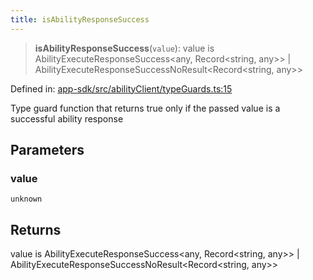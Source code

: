 ```yaml
---
title: isAbilityResponseSuccess
---
```


> **isAbilityResponseSuccess**(`value`): value is AbilityExecuteResponseSuccess\<any, Record\<string, any\>\> \| AbilityExecuteResponseSuccessNoResult\<Record\<string, any\>\>

Defined in: [app-sdk/src/abilityClient/typeGuards.ts:15](https://github.com/LIT-Protocol/Vincent/blob/73da7c01d4eb076a0ff8650f85c7adf29f486588/packages/libs/app-sdk/src/abilityClient/typeGuards.ts#L15)

Type guard function that returns true only if the passed value is a successful ability response

## Parameters

### value

`unknown`

## Returns

value is AbilityExecuteResponseSuccess\<any, Record\<string, any\>\> \| AbilityExecuteResponseSuccessNoResult\<Record\<string, any\>\>
